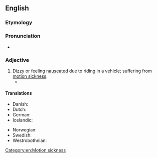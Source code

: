 ==English==

===Etymology===
{{compound|en|car|sick}}

===Pronunciation===
* {{rhymes|en|ɑː(ɹ)sɪk|s=2}}

===Adjective===
{{en-adj}}

# [[dizzy#English|Dizzy]] or feeling [[nauseated]] due to riding in a vehicle; suffering from [[motion sickness]].
#* {{quote-song|en|year=2022|title=Becoming All Alone|author={{w|Regina Spektor}}|album=Home, before and after|passage=But this whole world / It makes me '''carsick''' / Stop the meter, sir}}

====Translations====
{{trans-top|feeling nauseated due to riding in a vehicle}}
* Danish: {{t|da|køresyg}}
* Dutch: {{t+|nl|wagenziek}}
* German: {{t|de|autokrank}}
* Icelandic: {{t|is|bílveikur}}
{{trans-mid}}
* Norwegian: {{t|no|bilsyk}}
* Swedish: {{t|sv|åksjuk}}
* Westrobothnian: {{t|gmq-bot|tjärrsjuk}}
{{trans-bottom}}

[[Category:en:Motion sickness]]